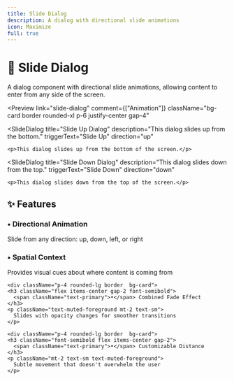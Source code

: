 ```yaml
---
title: Slide Dialog
description: A dialog with directional slide animations
icon: Maximize
full: true
---
```



# 🔄 Slide Dialog

A dialog component with directional slide animations, allowing content to enter from any side of the screen.

<Preview
  link="slide-dialog"
  comment={["Animation"]}
  className="bg-card border rounded-xl  p-6  justify-center gap-4"
>
  <SlideDialog
    title="Slide Up Dialog"
    description="This dialog slides up from the bottom."
    triggerText="Slide Up"
    direction="up"
  >
    <p>This dialog slides up from the bottom of the screen.</p>
  </SlideDialog>
  <div className='mx-2'/>
  
  <SlideDialog
    title="Slide Down Dialog"
    description="This dialog slides down from the top."
    triggerText="Slide Down"
    direction="down"
  >
    <p>This dialog slides down from the top of the screen.</p>
  </SlideDialog>
</Preview>

## ✨ Features

<div className="grid grid-cols-1 md:grid-cols-2 gap-4 mt-6">
  <div className="p-4 rounded-lg border  bg-card">
    <h3 className="font-semibold flex items-center gap-2">
      <span className="text-primary">•</span> Directional Animation
    </h3>
    <p className="mt-2 text-sm text-muted-foreground">
      Slide from any direction: up, down, left, or right
    </p>
  </div>
    <div className="p-4 rounded-lg border  bg-card">
    <h3 className="flex items-center gap-2 font-semibold">
      <span className="text-primary">•</span> Spatial Context
    </h3>
    <p className="text-muted-foreground mt-2 text-sm">
      Provides visual cues about where content is coming from
    </p>
  </div>

    <div className="p-4 rounded-lg border  bg-card">
    <h3 className="flex items-center gap-2 font-semibold">
      <span className="text-primary">•</span> Combined Fade Effect
    </h3>
    <p className="text-muted-foreground mt-2 text-sm">
      Slides with opacity changes for smoother transitions
    </p>
  </div>

    <div className="p-4 rounded-lg border  bg-card">
    <h3 className="font-semibold flex items-center gap-2">
      <span className="text-primary">•</span> Customizable Distance
    </h3>
    <p className="mt-2 text-sm text-muted-foreground">
      Subtle movement that doesn't overwhelm the user
    </p>
  </div>
</div>

